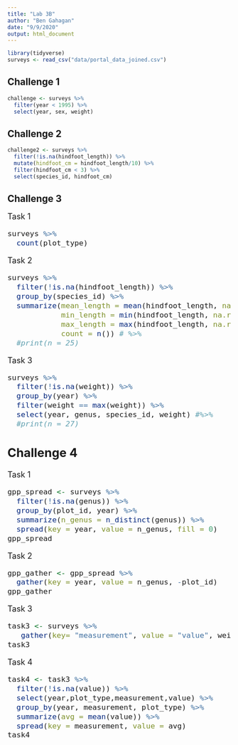 ```yaml
---
title: "Lab 3B"
author: "Ben Gahagan"
date: "9/9/2020"
output: html_document
---
```


```r
library(tidyverse)
surveys <- read_csv("data/portal_data_joined.csv")
```

## Challenge 1
```r
challenge <- surveys %>% 
  filter(year < 1995) %>% 
  select(year, sex, weight)
```

## Challenge 2
```r
challenge2 <- surveys %>% 
  filter(!is.na(hindfoot_length)) %>% 
  mutate(hindfoot_cm = hindfoot_length/10) %>% 
  filter(hindfoot_cm < 3) %>% 
  select(species_id, hindfoot_cm)
```

## Challenge 3
<font size="4">
Task 1
```r
surveys %>% 
  count(plot_type)
```

Task 2
```r
surveys %>%
  filter(!is.na(hindfoot_length)) %>% 
  group_by(species_id) %>%
  summarize(mean_length = mean(hindfoot_length, na.rm = TRUE),
            min_length = min(hindfoot_length, na.rm = TRUE),
            max_length = max(hindfoot_length, na.rm = TRUE),
            count = n()) # %>% 
  #print(n = 25)
```

Task 3
```r
surveys %>%
  filter(!is.na(weight)) %>% 
  group_by(year) %>% 
  filter(weight == max(weight)) %>% 
  select(year, genus, species_id, weight) #%>% 
  #print(n = 27)
```

## Challenge 4

Task 1
```r
gpp_spread <- surveys %>%
  filter(!is.na(genus)) %>%
  group_by(plot_id, year) %>%
  summarize(n_genus = n_distinct(genus)) %>% 
  spread(key = year, value = n_genus, fill = 0)
gpp_spread
```

Task 2
```r
gpp_gather <- gpp_spread %>% 
  gather(key = year, value = n_genus, -plot_id)
gpp_gather
```

Task 3
```r
task3 <- surveys %>%
   gather(key= "measurement", value = "value", weight, hindfoot_length)
task3
```

Task 4
```r
task4 <- task3 %>% 
  filter(!is.na(value)) %>%
  select(year,plot_type,measurement,value) %>% 
  group_by(year, measurement, plot_type) %>% 
  summarize(avg = mean(value)) %>% 
  spread(key = measurement, value = avg)
task4
```

</font>